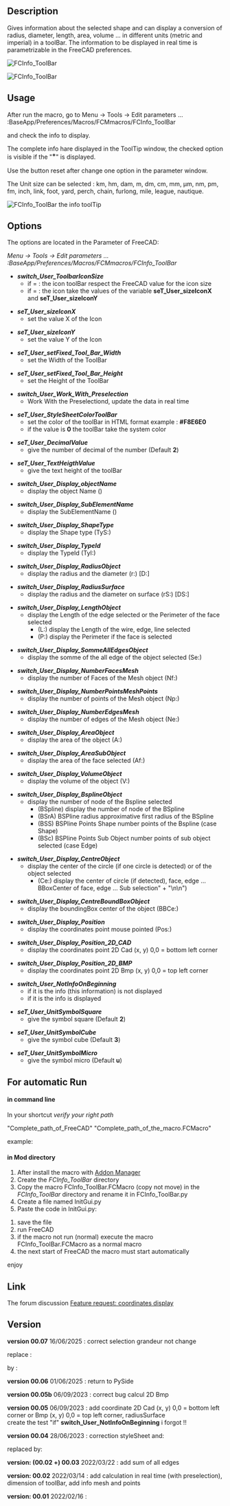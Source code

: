 <languages/>

{{Macro
|Name=Macro FCCInfo ToolBar
|Icon=FCInfoToolBar.png
|Description=Gives information about the selected shape and can display a conversion of radius, diameter, length, area, volume ... in different units (metric and imperial) in a toolBar. The information to be displayed in real time is parametrizable in the Parameter of FreeCAD.
|Author=Mario52
|Version=00.07
|Date=2025/06/16
|FCVersion=0.18 and more
|Download=[https://wiki.freecad.org/images/9/9d/FCInfoToolBar.png ToolBar Icon]
|SeeAlso=[[Arch_Survey|Arch Survey]], [[Macro_FCInfo|Macro FCInfo]], [[Macro_FCInfoGlass|Macro FCInfoGlass]]
}}

==Description==

Gives information about the selected shape and can display a conversion of radius, diameter, length, area, volume ... in different units (metric and imperial) in a toolBar. The information to be displayed in real time is parametrizable in the FreeCAD preferences.

{{Codeextralink|https://gist.githubusercontent.com/mario52a/e382adbe41747788ad15a18eb206a872/raw/2fbf7ea13a1c2f8af616d7368e43f188334e4559/FCInfo_ToolBar.FCMacro}}

[[Image:Macro_FCInfo_ToolBar_00.png|FCInfo_ToolBar]]
{{Caption|FCInfo_ToolBar}}

[[File:FCInfo_ToolBar_Animate01.gif|FCInfo_ToolBar]]
{{Caption|FCInfo ToolBar in action}}

==Usage==

After run the macro, go to Menu → Tools → Edit parameters ... :BaseApp/Preferences/Macros/FCMmacros/FCInfo_ToolBar

and check the info to display.

The complete info hare displayed in the ToolTip window, the checked option is visible if the "<big>*</big>" is displayed.

Use the button reset after change one option in the parameter window.

The Unit size can be selected :
km, hm, dam, m, dm, cm, mm, µm, nm, pm, fm, inch, link, foot, yard, perch, chain, furlong, mile, league, nautique.

[[Image:Macro_FCInfo_ToolBar_01.png|FCInfo_ToolBar the info toolTip]]
{{Caption|FCInfo_ToolBar the info toolTip}}

==Options==

The options are located in the Parameter of FreeCAD:

''Menu → Tools → Edit parameters ... :BaseApp/Preferences/Macros/FCMmacros/FCInfo_ToolBar'' 

*'''''switch_User_ToolbarIconSize'''''
** if = {{FALSE}}: the icon toolBar respect the FreeCAD value for the icon size
** if = {{TRUE}}: the icon take the values of the variable '''seT_User_sizeIconX''' and '''seT_User_sizeIconY'''

*'''''seT_User_sizeIconX'''''
**set the value X of the Icon

*'''''seT_User_sizeIconY'''''
**set the value Y of the Icon

*'''''seT_User_setFixed_Tool_Bar_Width'''''
**set the Width of the ToolBar

*'''''seT_User_setFixed_Tool_Bar_Height'''''
**set the Height of the ToolBar

*'''''switch_User_Work_With_Preselection'''''
**Work With the Preselectiond, update the data in real time

*'''''seT_User_StyleSheetColorToolBar'''''
**set the color of the toolBar in HTML format example : '''#F8E6E0'''
**if the value is '''0''' the toolBar take the system color 

*'''''seT_User_DecimalValue'''''
**give the number of decimal of the number (Default '''2''')

*'''''seT_User_TextHeigthValue'''''
**give the text height of the toolBar

*'''''switch_User_Display_objectName'''''
** display the object Name ()

*'''''switch_User_Display_SubElementName'''''
**display the SubElementName ()

*'''''switch_User_Display_ShapeType'''''
**display the Shape type (TyS:)

*'''''switch_User_Display_TypeId'''''
**display the TypeId (TyI:)

*'''''switch_User_Display_RadiusObject'''''
**display the radius and the diameter (r:) [D:]

*'''''switch_User_Display_RadiusSurface'''''
**display the radius and the diameter on surface (rS:) [DS:]

*'''''switch_User_Display_LengthObject'''''
**display the Length of the edge selected or the Perimeter of the face selected 
***(L:) display the Length of the wire, edge, line selected
***(P:) display the Perimeter if the face is selected

*'''''switch_User_Display_SommeAllEdgesObject'''''
**display the somme of the all edge of the object selected (Se:)

*'''''switch_User_Display_NumberFacesMesh'''''
**display the number of Faces of the Mesh object (Nf:)

*'''''switch_User_Display_NumberPointsMeshPoints'''''
**display the number of points of the Mesh object (Np:)

*'''''switch_User_Display_NumberEdgesMesh'''''
**display the number of edges of the Mesh object (Ne:)

*'''''switch_User_Display_AreaObject'''''
**display the area of the object (A:)

*'''''switch_User_Display_AreaSubObject'''''
**display the area of the face selected (Af:)

*'''''switch_User_Display_VolumeObject'''''
**display the volume of the object (V:)

*'''''switch_User_Display_BsplineObject'''''
**display the number of node of the Bspline selected
***(BSpline) display the number of node of the BSpline
***(BSrA) BSPline radius approximative first radius of the BSpline
***(BSS) BSPline Points Shape number points of the Bspline (case Shape)
***(BSc) BSPline Points Sub Object number points of sub object selected (case Edge)

*'''''switch_User_Display_CentreObject'''''
**display the center of the circle (if one circle is detected) or of the object selected
***(Ce:) display the center of circle (if detected), face, edge ... BBoxCenter of face, edge ... Sub selection" + "\n\n")

*'''''switch_User_Display_CentreBoundBoxObject'''''
**display the boundingBox center of the object (BBCe:)

*'''''switch_User_Display_Position'''''
**display the coordinates point mouse pointed (Pos:)

*'''''switch_User_Display_Position_2D_CAD'''''
**display the coordinates point 2D Cad (x, y) 0,0 = bottom left corner

*'''''switch_User_Display_Position_2D_BMP'''''
**display the coordinates point 2D Bmp (x, y) 0,0 = top left corner

*'''''switch_User_NotInfoOnBeginning'''''
**if it is {{FALSE}} the info (this information) is not displayed
**if it is {{TRUE}} the info is displayed

*'''''seT_User_UnitSymbolSquare'''''
**give the symbol square (Default '''2''')

*'''''seT_User_UnitSymbolCube'''''
**give the symbol cube (Default '''3''')

*'''''seT_User_UnitSymbolMicro'''''
**give the symbol micro (Default '''u''')

==For automatic Run==

====in command line====

In your shortcut ''verify your right path''

"Complete_path_of_FreeCAD" "Complete_path_of_the_macro.FCMacro"

example:

{{Code|code=
"C:/FreeCAD_0.20.26858_Win-LPv12.5.4_vc17.x-x86-64/bin/FreeCAD.exe" "C:/Users/User/AppData/Roaming/FreeCAD/Macro/FCInfo_ToolBar.FCMacro"
}}

==== in Mod directory ====

#After install the macro with [[Std_AddonMgr|Addon Manager]]
#Create the ''FCInfo_ToolBar'' directory
#Copy the macro FCInfo_ToolBar.FCMacro (copy not move) in the ''FCInfo_ToolBar'' directory and rename it in FCInfo_ToolBar.py
#Create a file named InitGui.py
#Paste the code in InitGui.py:

{{Code|code=
#### FC Version: 0.1 #16/02/2022
#### Mario52
#### FCInfo_ToolBar : mini FCInfo ####
#
import importlib
from importlib import reload
import FreeCAD, FreeCADGui
App = FreeCAD
Gui = FreeCADGui

<!--T:46-->
switch_User_NotRunAuto = FreeCAD.ParamGet("User parameter:BaseApp/Preferences/Macros/FCMmacros/FCInfo_ToolBar").GetBool("switch_User_NotRunAuto")
## switch_User_NotRunAuto 0 (False) = run the macro in begin
## switch_User_NotRunAuto 1 (True)  = not run automatic the macro

<!--T:47-->
if switch_User_NotRunAuto == False:
    import FCInfo_ToolBar
    #reload(FCInfo_ToolBar)
    FreeCAD.ParamGet("User parameter:BaseApp/Preferences/Macros/FCMmacros/FCInfo_ToolBar").SetBool("switch_User_NotRunAuto", False)
    #FreeCAD.Console.PrintMessage("InitGui Ok FCInfo_ToolBar" + "\n")
}}

#save the file
#run FreeCAD
#if the macro not run (normal) execute the macro FCInfo_ToolBar.FCMacro as a normal macro
#the next start of FreeCAD the macro must start automatically
enjoy

==Link==

The forum discussion [https://forum.freecad.org/viewtopic.php?f=8&t=66294 Feature request: coordinates display]

==Version==

'''version 00.07''' 16/06/2025 : correct selection grandeur not change 

replace :

{{Code|code=
    QtCore.QObject.connect(comboBox_ToolBar, QtCore.SIGNAL("currentIndexChanged(QString)"), SIGNAL_comboBox_Changed)
}}

by :

{{Code|code=
    comboBox_ToolBar.currentTextChanged.connect(SIGNAL_comboBox_Changed)
}}

'''version 00.06''' 01/06/2025 : return to PySide

'''version 00.05b''' 06/09/2023 : correct bug calcul 2D Bmp

'''version 00.05''' 06/09/2023 : add coordinate 2D Cad (x, y) 0,0 = bottom left corner or Bmp  (x, y) 0,0 = top left corner, radiusSurface<br>create the test "if" '''switch_User_NotInfoOnBeginning''' i forgot !!

'''version 00.04''' 28/06/2023 : correction styleSheet and:

{{Code|code=
                        sommeEdgesSTR = str(sommeEdges)
}}
replaced by:
{{Code|code=
                        sommeEdgesSTR = str(round(sommeEdges * uniteM, seT_User_DecimalValue)) + " " + uniteMs
}}

'''version: (00.02 +) 00.03''' 2022/03/22 : add sum of all edges

'''version: 00.02''' 2022/03/14 : add calculation in real time (with preselection), dimension of toolBar, add info mesh and points

'''version: 00.01''' 2022/02/16 :